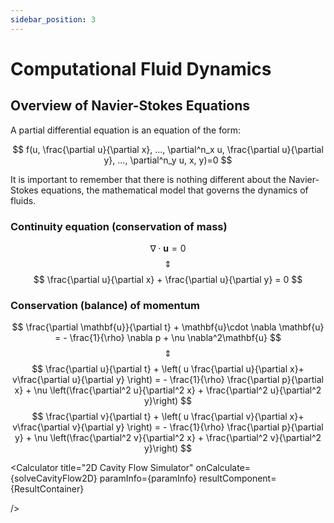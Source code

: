 ```yaml
---
sidebar_position: 3
---
```


# Computational Fluid Dynamics


## Overview of Navier-Stokes Equations

A partial differential equation is an equation of the form:

$$
f(u, \frac{\partial u}{\partial x}, ..., \partial^n_x u, \frac{\partial u}{\partial y}, ..., \partial^n_y u, x, y)=0
$$

It is important to remember that there is nothing different about the Navier-Stokes equations, the mathematical model that governs the dynamics of fluids.

### Continuity equation (conservation of mass)

$$
\nabla \cdot \mathbf{u}=0
$$
$$
\Updownarrow
$$
$$
\frac{\partial u}{\partial x} + \frac{\partial u}{\partial y} = 0
$$

### Conservation (balance) of momentum

$$
\frac{\partial \mathbf{u}}{\partial t} + \mathbf{u}\cdot \nabla \mathbf{u} = - \frac{1}{\rho} \nabla p + \nu \nabla^2\mathbf{u}
$$
$$
\Updownarrow
$$
$$
\frac{\partial u}{\partial t} +  \left( u \frac{\partial u}{\partial x}+ v\frac{\partial u}{\partial y} \right) = - \frac{1}{\rho} \frac{\partial p}{\partial x} + \nu \left(\frac{\partial^2 u}{\partial^2 x} + \frac{\partial^2 u}{\partial^2 y}\right)
$$
$$
\frac{\partial v}{\partial t} + \left( u \frac{\partial v}{\partial x}+ v\frac{\partial v}{\partial y} \right) = - \frac{1}{\rho} \frac{\partial p}{\partial y} + \nu \left(\frac{\partial^2 v}{\partial^2 x} + \frac{\partial^2 v}{\partial^2 y}\right)
$$


<Calculator 
    title="2D Cavity Flow Simulator"
    onCalculate={solveCavityFlow2D}
    paramInfo={paramInfo}
    resultComponent={ResultContainer}
    
/>
